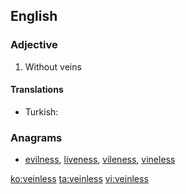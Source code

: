 ==English==

===Adjective===
{{en-adj}}

# Without veins

====Translations====
{{trans-top|without veins}}
* Turkish: {{t+|tr|damarsız}}
{{trans-mid}}
{{trans-bottom}}

===Anagrams===
* [[evilness#English|evilness]], [[liveness#English|liveness]], [[vileness#English|vileness]], [[vineless#English|vineless]]

[[ko:veinless]]
[[ta:veinless]]
[[vi:veinless]]